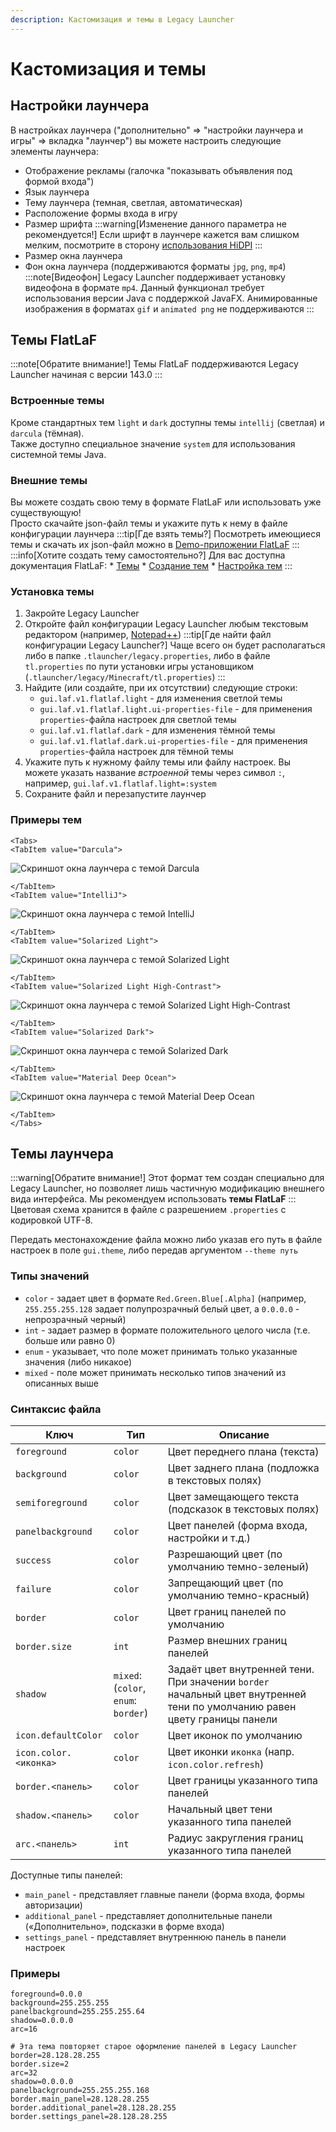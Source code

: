 ```yaml
---
description: Кастомизация и темы в Legacy Launcher
---
```

# Кастомизация и темы


## Настройки лаунчера
В настройках лаунчера ("дополнительно" => "настройки лаунчера и игры" => вкладка "лаунчер") вы можете настроить следующие элементы лаунчера:
* Отображение рекламы (галочка "показывать объявления под формой входа")
* Язык лаунчера
* Тему лаунчера (темная, светлая, автоматическая)
* Расположение формы входа в игру
* Размер шрифта
    :::warning[Изменение данного параметра не рекомендуется!]
    Если шрифт в лаунчере кажется вам слишком мелким, посмотрите в сторону [использования HiDPI](./hidpi)
    :::
* Размер окна лаунчера
* Фон окна лаунчера (поддерживаются форматы `jpg`, `png`, `mp4`)
    :::note[Видеофон]
    Legacy Launcher поддерживает установку видеофона в формате `mp4`. Данный функционал требует использования версии Java с поддержкой JavaFX. Анимированные изображения в форматах `gif` и `animated png` не поддерживаются
    :::

## Темы FlatLaF
:::note[Обратите внимание!]
Темы FlatLaF поддерживаются Legacy Launcher начиная с версии 143.0
:::
### Встроенные темы
Кроме стандартных тем `light` и `dark` доступны темы `intellij` (светлая) и `darcula` (тёмная).  
Также доступно специальное значение `system` для использования системной темы Java.

### Внешние темы
Вы можете создать свою тему в формате FlatLaF или использовать уже существующую!  
Просто скачайте json-файл темы и укажите путь к нему в файле конфигурации лаунчера
:::tip[Где взять темы?]
Посмотреть имеющиеся темы и скачать их json-файл можно в [Demo-приложении FlatLaF](https://www.formdev.com/flatlaf/#demo)
:::
:::info[Хотите создать тему самостоятельно?]
Для вас доступна документация FlatLaF:
    * [Темы](https://www.formdev.com/flatlaf/themes/)
    * [Создание тем](https://www.formdev.com/flatlaf/customizing/)
    * [Настройка тем](https://www.formdev.com/flatlaf/properties-files/)
:::

### Установка темы
1. Закройте Legacy Launcher
2. Откройте файл конфигурации Legacy Launcher любым текстовым редактором (например, [Notepad++](https://notepad-plus-plus.org/downloads/))
    :::tip[Где найти файл конфигурации Legacy Launcher?]
    Чаще всего он будет располагаться либо в папке `.tlauncher/legacy.properties`, либо в файле `tl.properties` по пути установки игры установщиком (`.tlauncher/legacy/Minecraft/tl.properties`)
    :::
3. Найдите (или создайте, при их отсутствии) следующие строки:
    * `gui.laf.v1.flatlaf.light` - для изменения светлой темы
    * `gui.laf.v1.flatlaf.light.ui-properties-file` - для применения `properties`-файла настроек для светлой темы
    * `gui.laf.v1.flatlaf.dark` - для изменения тёмной темы
    * `gui.laf.v1.flatlaf.dark.ui-properties-file` - для применения `properties`-файла настроек для тёмной темы
4. Укажите путь к нужному файлу темы или файлу настроек. Вы можете указать название *встроенной* темы через символ `:`, например, `gui.laf.v1.flatlaf.light=:system`
5. Сохраните файл и перезапустите лаунчер

### Примеры тем
```mdx-code-block
<Tabs>
<TabItem value="Darcula">
```
![Скриншот окна лаунчера с темой Darcula](./img/theme-darcula.jpg)

```mdx-code-block
</TabItem>
<TabItem value="IntelliJ">
```
![Скриншот окна лаунчера с темой IntelliJ](./img/theme-intellij.jpg)
```mdx-code-block
</TabItem>
<TabItem value="Solarized Light">
```
![Скриншот окна лаунчера с темой Solarized Light](./img/theme-solarized-light.jpg)
```mdx-code-block
</TabItem>
<TabItem value="Solarized Light High-Contrast">
```
![Скриншот окна лаунчера с темой Solarized Light High-Contrast](./img/theme-solarized-light-highcontrast.jpg)
```mdx-code-block
</TabItem>
<TabItem value="Solarized Dark">
```
![Скриншот окна лаунчера с темой Solarized Dark](./img/theme-solarized-dark.jpg)
```mdx-code-block
</TabItem>
<TabItem value="Material Deep Ocean">
```
![Скриншот окна лаунчера с темой Material Deep Ocean](./img/theme-material-deep-ocean.jpg)
```mdx-code-block
</TabItem>
</Tabs>
```

## Темы лаунчера
:::warning[Обратите внимание!]
Этот формат тем создан специально для Legacy Launcher, но позволяет лишь частичную модификацию внешнего вида интерфейса. Мы рекомендуем использовать **темы FlatLaF**
:::
Цветовая схема хранится в файле с разрешением `.properties` с кодировкой UTF-8.

Передать местонахождение файла можно либо указав его путь в файле настроек в поле `gui.theme`, либо передав аргументом `--theme путь`

### Типы значений
* `color` - задает цвет в формате `Red.Green.Blue[.Alpha]` (например, `255.255.255.128` задает полупрозрачный белый цвет, а `0.0.0.0` - непрозрачный черный)
* `int` - задает размер в формате положительного целого числа (т.е. больше или равно 0)
* `enum` - указывает, что поле может принимать только указанные значения (либо никакое)
* `mixed` - поле может принимать несколько типов значений из описанных выше

### Синтаксис файла
| Ключ                  | Тип                                  | Описание                                                                                                                  |
|-----------------------|--------------------------------------|---------------------------------------------------------------------------------------------------------------------------|
| `foreground`          | `color`                              | Цвет переднего плана (текста)                                                                                             |
| `background`          | `color`                              | Цвет заднего плана (подложка в текстовых полях)                                                                           |
| `semiforeground`      | `color`                              | Цвет замещающего текста (подсказок в текстовых полях)                                                                     |
| `panelbackground`     | `color`                              | Цвет панелей (форма входа, настройки и т.д.)                                                                              |
| `success`             | `color`                              | Разрешающий цвет (по умолчанию темно-зеленый)                                                                             |
| `failure`             | `color`                              | Запрещающий цвет (по умолчанию темно-красный)                                                                             |
| `border`              | `color`                              | Цвет границ панелей по умолчанию                                                                                          |
| `border.size`         | `int`                                | Размер внешних границ панелей                                                                                             |
| `shadow`              | `mixed`: (`color`, `enum`: `border`) | Задаёт цвет внутренней тени. При значении `border` начальный цвет внутренней тени по умолчанию равен цвету границы панели |
| `icon.defaultColor`   | `color`                              | Цвет иконок по умолчанию                                                                                                  |
| `icon.color.<иконка>` | `color`                              | Цвет иконки `иконка` (напр. `icon.color.refresh`)                                                                         |
| `border.<панель>`     | `color`                              | Цвет границы указанного типа панелей                                                                                      |
| `shadow.<панель>`     | `color`                              | Начальный цвет тени указанного типа панелей                                                                               |
| `arc.<панель>`        | `int`                                | Радиус закругления границ указанного типа панелей                                   

Доступные типы панелей:
* `main_panel` - представляет главные панели (форма входа, формы авторизации)
* `additional_panel` - представляет дополнительные панели («Дополнительно», подсказки в форме входа)
* `settings_panel` - представляет внутреннюю панель в панели настроек

### Примеры
```properties title="Базовый пример файла theme.properties"
foreground=0.0.0
background=255.255.255
panelbackground=255.255.255.64
shadow=0.0.0.0
arc=16
```
```properties title="nostalgic.properties"
# Эта тема повторяет старое оформление панелей в Legacy Launcher
border=28.128.28.255
border.size=2
arc=32
shadow=0.0.0.0
panelbackground=255.255.255.168
border.main_panel=28.128.28.255
border.additional_panel=28.128.28.255
border.settings_panel=28.128.28.255
```